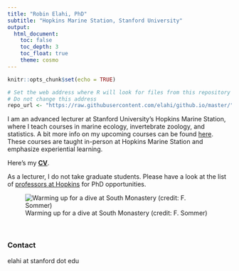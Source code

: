 ```yaml
---
title: "Robin Elahi, PhD"
subtitle: "Hopkins Marine Station, Stanford University"
output: 
  html_document: 
    toc: false
    toc_depth: 3
    toc_float: true
    theme: cosmo
---
```


```r
knitr::opts_chunk$set(echo = TRUE)

# Set the web address where R will look for files from this repository
# Do not change this address
repo_url <- "https://raw.githubusercontent.com/elahi/github.io/master/"
```

I am an advanced lecturer at Stanford University's Hopkins Marine Station, where I teach courses in marine ecology, invertebrate zoology, and statistics. A bit more info on my upcoming courses can be found [here](https://elahi.github.io/teaching.html). These courses are taught in-person at Hopkins Marine Station and emphasize experiential learning. 

Here's my [**CV**](/cv/Elahi_CV_long_250927.pdf).

As a lecturer, I do not take graduate students. Please have a look at the list of [professors at Hopkins](https://hopkinsmarinestation.stanford.edu/people/faculty) for PhD opportunities.

![Warming up for a dive at South Monastery (credit: F. Sommer)](images/IMG_4084_sommer.JPG)

\

### Contact

elahi at stanford dot edu

